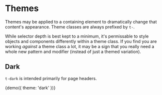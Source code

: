 
<Meta title="Themes" />

# Themes

Themes may be applied to a containing element to dramatically change that content's appearance. Theme classes are always prefixed by `t-`.

While selector depth is best kept to a minimum, it's permissable to style objects and components differently within a theme class. If you find you are working _against_ a theme class a lot, it may be a sign that you really need a whole new pattern and modifier (instead of just a themed variation).

## Dark

`t-dark` is intended primarily for page headers.

<Preview>
  <Story name="Dark" height="200px" parameters={{ themes: { disable: true } }}>
    {demo({ theme: 'dark' })}
  </Story>
</Preview>
